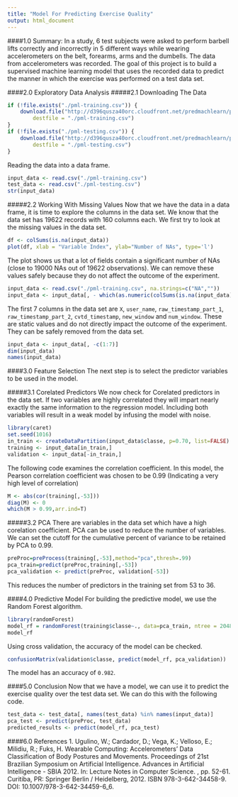 ```yaml
---
title: "Model For Predicting Exercise Quality"
output: html_document
---
```


####1.0 Summary:
In a study, 6 test subjects were asked to perform barbell lifts correctly and incorrectly in 5 different ways while wearing accelerometers on the belt, forearms, arms and the dumbells. The data from accelerometers was recorded. The goal of this project is to build a supervised machine learning model that uses the recorded data to predict the manner in which the exercise was performed on a test data set. 

####2.0 Exploratory Data Analysis
#####2.1 Downloading The Data

```r
if (!file.exists("./pml-training.csv")) {
    download.file("http://d396qusza40orc.cloudfront.net/predmachlearn/pml-training.csv", 
        destfile = "./pml-training.csv")
}
if (!file.exists("./pml-testing.csv")) {
    download.file("http://d396qusza40orc.cloudfront.net/predmachlearn/pml-testing.csv", 
        destfile = "./pml-testing.csv")
}
```

Reading the data into a data frame. 

```r
input_data <- read.csv("./pml-training.csv")
test_data <- read.csv("./pml-testing.csv")
str(input_data)
```

#####2.2 Working With Missing Values
Now that we have the data in a data frame, it is time to explore the columns in the data set. We know that the data set has 19622 records with 160 columns each. 
We first try to look at the missing values in the data set.
```r
df <- colSums(is.na(input_data))
plot(df, xlab = "Variable Index", ylab="Number of NAs", type='l')
```

The plot shows us that a lot of fields contain a significant number of NAs (close to 19000 NAs out of 19622 observations). We can remove these values safely because they do not affect the outcome of the experiment.  

```r
input_data <- read.csv("./pml-training.csv", na.strings=c("NA",""))
input_data <- input_data[, - which(as.numeric(colSums(is.na(input_data))) > 19000)]
```

The first 7 columns in the data set are `X`, `user_name`, `raw_timestamp_part_1`, `raw_timestamp_part_2`, `cvtd_timestamp`, `new_window` and `num_window`. These are static values and do not directly impact the outcome of the experiment. They can be safely removed from the data set.

```r
input_data <- input_data[, -c(1:7)]
dim(input_data)
names(input_data)
```

####3.0 Feature Selection
The next step is to select the predictor variables to be used in the model.

#####3.1 Corelated Predictors
We now check for Corelated predictors in the data set. If two variables are highly correlated they will impart nearly exactly the same information to the regression model. Including both variables will result in a weak model by infusing the model with noise. 

```r
library(caret)
set.seed(1016)
in_train <- createDataPartition(input_data$classe, p=0.70, list=FALSE)
training <- input_data[in_train,]
validation <- input_data[-in_train,]
```

The following code examines the correlation coefficient. In this model, the Pearson correlation coefficient was chosen to be 0.99 (Indicating a very high level of correlation)
```r
M <- abs(cor(training[,-53]))
diag(M) <- 0
which(M > 0.99,arr.ind=T)
```

#####3.2 PCA
There are variables in the data set which have a high corelation coefficient. PCA can be used to reduce the number of variables. We can set the cutoff for the cumulative percent of variance to be retained by PCA to 0.99.
```r
preProc=preProcess(training[,-53],method="pca",thresh=.99)
pca_train=predict(preProc,training[,-53])
pca_validation <- predict(preProc, validation[-53])
```

This reduces the number of predictors in the training set from 53 to 36.

####4.0 Predictive Model
For building the predictive model, we use the Random Forest algorithm. 
```r
library(randomForest)
model_rf = randomForest(training$classe~., data=pca_train, ntree = 2048)
model_rf
```

Using cross validation, the accuracy of the model can be checked. 
```r
confusionMatrix(validation$classe, predict(model_rf, pca_validation))
```
The model has an accuracy of `0.982`. 

####5.0 Conclusion
Now that we have a model, we can use it to predict the exercise quality over the test data set. We can do this with the following code.

```r
test_data <- test_data[, names(test_data) %in% names(input_data)]
pca_test <- predict(preProc, test_data)
predicted_results <- predict(model_rf, pca_test)
```

####6.0 References
1. Ugulino, W.; Cardador, D.; Vega, K.; Velloso, E.; Milidiu, R.; Fuks, H. Wearable Computing: Accelerometers' Data Classification of Body Postures and Movements. Proceedings of 21st Brazilian Symposium on Artificial Intelligence. Advances in Artificial Intelligence - SBIA 2012. In: Lecture Notes in Computer Science. , pp. 52-61. Curitiba, PR: Springer Berlin / Heidelberg, 2012. ISBN 978-3-642-34458-9. DOI: 10.1007/978-3-642-34459-6_6. 


